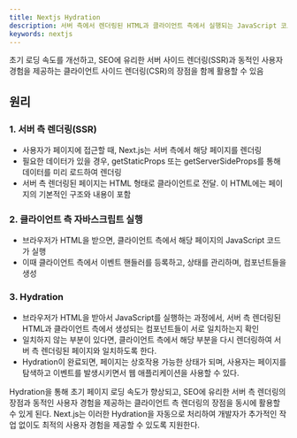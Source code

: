 ```yaml
---
title: Nextjs Hydration
description: 서버 측에서 렌더링된 HTML과 클라이언트 측에서 실행되는 JavaScript 코드를 조합하여 페이지를 초기 렌더링하는 기술
keywords: nextjs
---
```


초기 로딩 속도를 개선하고, SEO에 유리한 서버 사이드 렌더링(SSR)과 동적인 사용자 경험을 제공하는 클라이언트 사이드 렌더링(CSR)의 장점을 함께 활용할 수 있음

## 원리

### 1. 서버 측 렌더링(SSR)

- 사용자가 페이지에 접근할 때, Next.js는 서버 측에서 해당 페이지를 렌더링
- 필요한 데이터가 있을 경우, getStaticProps 또는 getServerSideProps를 통해 데이터를 미리 로드하여 렌더링
- 서버 측 렌더링된 페이지는 HTML 형태로 클라이언트로 전달. 이 HTML에는 페이지의 기본적인 구조와 내용이 포함

### 2. 클라이언트 측 자바스크립트 실행

- 브라우저가 HTML을 받으면, 클라이언트 측에서 해당 페이지의 JavaScript 코드가 실행
- 이때 클라이언트 측에서 이벤트 핸들러를 등록하고, 상태를 관리하며, 컴포넌트들을 생성

### 3. Hydration

- 브라우저가 HTML을 받아서 JavaScript를 실행하는 과정에서, 서버 측 렌더링된 HTML과 클라이언트 측에서 생성되는 컴포넌트들이 서로 일치하는지 확인
- 일치하지 않는 부분이 있다면, 클라이언트 측에서 해당 부분을 다시 렌더링하여 서버 측 렌더링된 페이지와 일치하도록 한다.
- Hydration이 완료되면, 페이지는 상호작용 가능한 상태가 되며, 사용자는 페이지를 탐색하고 이벤트를 발생시키면서 웹 애플리케이션을 사용할 수 있다.

Hydration을 통해 초기 페이지 로딩 속도가 향상되고, SEO에 유리한 서버 측 렌더링의 장점과 동적인 사용자 경험을 제공하는 클라이언트 측 렌더링의 장점을 동시에 활용할 수 있게 된다. Next.js는 이러한 Hydration을 자동으로 처리하여 개발자가 추가적인 작업 없이도 최적의 사용자 경험을 제공할 수 있도록 지원한다.

